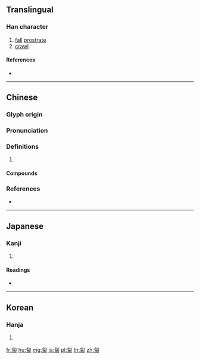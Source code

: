 ==Translingual==

===Han character===
{{Han char|rn=20|rad=勹|as=09|sn=11|four=27620|canj=PMRW|ids=⿹勹畐}}

# [[fall]] [[prostrate]]
# [[crawl]]

====References====
* {{Han ref|kx=0151.340|dkj=02545|dj=0341.180|hdz=10260.050|uh=5310|ud=21264|bh=B0CB|bd=45259}}

----

==Chinese==
{{zh-forms}}

===Glyph origin===
{{Han etym}}

===Pronunciation===
{{zh-pron
|m=fú
|c=baak6,fuk6,buk6
|mc=y
|oc=y
|cat=
}}
{{zh-attn-split}}

===Definitions===
{{zh-hanzi}}

# {{rfdef|zh}}

====Compounds====
{{zh-der|匍匐前進|匍匐莖|匍匐奔喪|壽陵匍匐|匍匐之救|匍匐}}

===References===
* {{R:yue:mfccd}}

----

==Japanese==

===Kanji===
{{ja-kanji|grade=|rs=勹09}}

# {{defn|lang=ja|sort=勹09}}

====Readings====
* {{ja-readings|on=[[ほく]] (hoku), [[ふく]] (fuku), [[ぼく]] (boku)|kun=[[はらばう]] (harabau)}}

----

==Korean==

===Hanja===
{{ko-hanja|hangeul=복|rv=bok|mr=pok}}

# {{defn|lang=ko|sort=勹09}}

[[fr:匐]]
[[hu:匐]]
[[mg:匐]]
[[ja:匐]]
[[pl:匐]]
[[th:匐]]
[[zh:匐]]